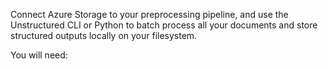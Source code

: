 Connect Azure Storage to your preprocessing pipeline, and use the Unstructured CLI or Python to batch process all your documents and store structured outputs locally on your filesystem.

You will need: 


<SharedAzure />